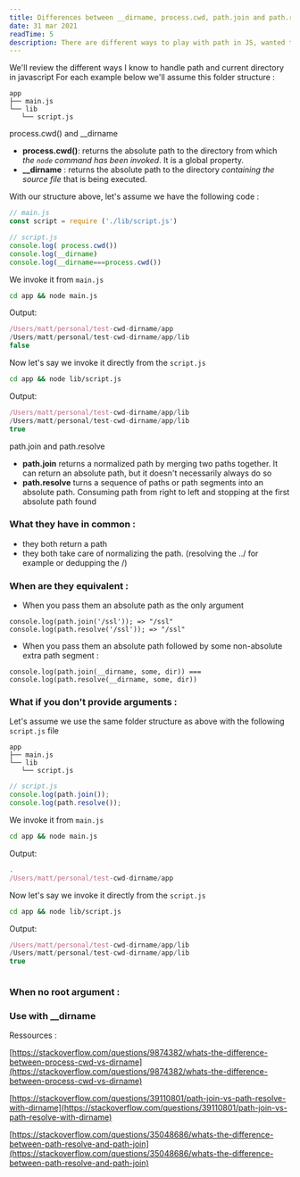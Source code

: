 ```yaml
---
title: Differences between __dirname, process.cwd, path.join and path.resolve
date: 31 mar 2021
readTime: 5
description: There are different ways to play with path in JS, wanted to make a recap / reminder for myself as I was tired of googling it every time
---
```



We'll review the different ways I know to handle path and current directory in javascript
For each example below we'll assume this folder structure :

```
app
├── main.js
└── lib
   └── script.js
```

<AnchorTitle id="process_and_dirname"> process.cwd() and __dirname </AnchorTitle>

- **process.cwd()**: returns the absolute path to the directory from which <em>the `node` command has been invoked</em>. It is a global property.
- **__dirname** : returns the absolute path to the directory <em>containing the source file</em> that is being executed.


With our structure above, let's assume we have the following code :

```javascript
// main.js
const script = require ('./lib/script.js')
```

```javascript
// script.js
console.log( process.cwd())
console.log(__dirname)
console.log(__dirname===process.cwd())
```

We invoke it from `main.js`

```bash
cd app && node main.js
```

Output:
```javascript
/Users/matt/personal/test-cwd-dirname/app
/Users/matt/personal/test-cwd-dirname/app/lib
false
```

Now let's say we invoke it directly from the `script.js`

```bash
cd app && node lib/script.js
```

Output:
```javascript
/Users/matt/personal/test-cwd-dirname/app/lib
/Users/matt/personal/test-cwd-dirname/app/lib
true
```


<AnchorTitle id="path_join_and_path_resolve"> path.join and path.resolve </AnchorTitle>

- **path.join** returns a normalized path by merging two paths together. It can return an absolute path, but it doesn't necessarily always do so
- **path.resolve** turns a sequence of paths or path segments into an absolute path. Consuming path from right to left and stopping at the first absolute path found

### What they have in common :

- they both return a path
- they both take care of normalizing the path.  (resolving the ../ for example or dedupping the /)

### When are they equivalent :



- When you pass them an absolute path as the only argument

```
console.log(path.join('/ssl')); => "/ssl"
console.log(path.resolve('/ssl')); => "/ssl"
```

- When you pass them an absolute path followed by some non-absolute extra path segment :

```
console.log(path.join(__dirname, some, dir)) === console.log(path.resolve(__dirname, some, dir))
```

### What if you don't provide arguments :

Let's assume we use the same folder structure as above with the following `script.js` file

```
app
├── main.js
└── lib
   └── script.js
```

```javascript
// script.js
console.log(path.join());
console.log(path.resolve());
```

We invoke it from `main.js`

```bash
cd app && node main.js
```

Output:
```javascript
.
/Users/matt/personal/test-cwd-dirname/app
```

Now let's say we invoke it directly from the `script.js`

```bash
cd app && node lib/script.js
```

Output:
```javascript
/Users/matt/personal/test-cwd-dirname/app/lib
/Users/matt/personal/test-cwd-dirname/app/lib
true
```



```

```

### When no root argument :



### Use with __dirname



Ressources :

[https://stackoverflow.com/questions/9874382/whats-the-difference-between-process-cwd-vs-dirname](https://stackoverflow.com/questions/9874382/whats-the-difference-between-process-cwd-vs-dirname)

[https://stackoverflow.com/questions/39110801/path-join-vs-path-resolve-with-dirname](https://stackoverflow.com/questions/39110801/path-join-vs-path-resolve-with-dirname)

[https://stackoverflow.com/questions/35048686/whats-the-difference-between-path-resolve-and-path-join](https://stackoverflow.com/questions/35048686/whats-the-difference-between-path-resolve-and-path-join)
